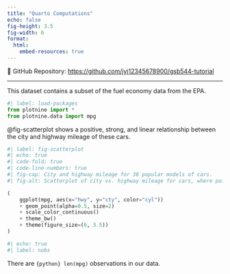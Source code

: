 ```yaml
---
title: "Quarto Computations"
echo: false
fig-height: 3.5
fig-width: 6
format:
  html:
    embed-resources: true
---
```

📂 GitHub Repository: [https://github.com/jyj12345678900/gsb544-tutorial](https://github.com/jyj12345678900/gsb544-tutorial)

---

This dataset contains a subset of the fuel economy data from the EPA.

```python
#| label: load-packages
from plotnine import *
from plotnine.data import mpg
```

@fig-scatterplot shows a positive, strong, and linear relationship between the city and highway mileage of these cars.

```python
#| label: fig-scatterplot
#| echo: true
#| code-fold: true
#| code-line-numbers: true
#| fig-cap: City and highway mileage for 38 popular models of cars.
#| fig-alt: Scatterplot of city vs. highway mileage for cars, where points are colored by the number of cylinders. The plot displays a positive, linear, and strong relationship between city and highway mileage, and mileage increases as the number of cylinders decreases.

(
    ggplot(mpg, aes(x="hwy", y="cty", color="cyl"))
    + geom_point(alpha=0.5, size=2)
    + scale_color_continuous()
    + theme_bw()
    + theme(figure_size=(6, 3.5))
)
```
```python
#| echo: true
#| label: nobs

```
There are `{python} len(mpg)` observations in our data.

